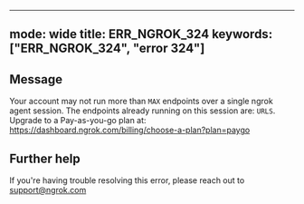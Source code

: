 
---
mode: wide
title: ERR_NGROK_324
keywords: ["ERR_NGROK_324", "error 324"]
---

## Message
Your account may not run more than `MAX` endpoints over a single ngrok agent session.
The endpoints already running on this session are:
`URLS`.
Upgrade to a Pay-as-you-go plan at: https://dashboard.ngrok.com/billing/choose-a-plan?plan=paygo




## Further help
If you're having trouble resolving this error, please reach out to [support@ngrok.com](mailto:support@ngrok.com?subject=Help%20with%20ERR_NGROK_324)

